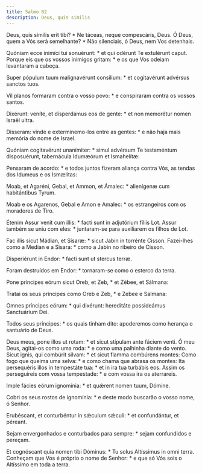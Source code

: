 ```yaml
---
title: Salmo 82
description: Deus, quis similis
---
```


<div class="side-by-side not-content">

Deus, quis símilis erit tibi? * Ne táceas, neque compescáris, Deus.
  Ó Deus, quem a Vós será semelhante? * Não silenciais, ó Deus, nem Vos
    detenhais.

Quóniam ecce inimíci tui sonuérunt: * et qui odérunt Te extulérunt caput.
  Porque eis que os vossos inimigos gritam: * e os que Vos odeiam levantaram a
    cabeça.

Super pópulum tuum malignavérunt consílium: * et cogitavérunt advérsus
    sanctos tuos.

Vil planos formaram contra o vosso povo: * e conspiraram contra os vossos
    santos.

Dixérunt: veníte, et disperdámus eos de gente: * et non memorétur nomen
    Israël ultra.

Disseram: vinde e exterminemo-los entre as gentes: * e não haja mais memória
    do nome de Israel.

Quóniam cogitavérunt unanímiter: * simul advérsum Te testaméntum
    disposuérunt, tabernácula Idumæórum et Ismahelítæ:

Pensaram de acordo: * e todos juntos fizeram aliança contra Vós, as tendas
    dos Idumeus e os Ismælitas:

Moab, et Agaréni, Gebal, et Ammon, et Ámalec: * alienígenæ cum habitántibus
    Tyrum.

Moab e os Agarenos, Gebal e Amon e Amalec: * os estrangeiros com os
    moradores de Tiro.

Étenim Assur venit cum illis: * facti sunt in adjutórium fíliis Lot.
  Assur também se uniu com eles: * juntaram-se para auxiliarem os filhos de
    Lot.

Fac illis sicut Mádian, et Sísaræ: * sicut Jabin in torrénte Cisson.
  Fazei-lhes como a Median e a Sisara: * como a Jabin no ribeiro de Cisson.

Disperiérunt in Endor: * facti sunt ut stercus terræ.

Foram destruídos em Endor: * tornaram-se como o esterco da terra.

Pone príncipes eórum sicut Oreb, et Zeb, * et Zébee, et Sálmana:

Tratai os seus príncipes como Oreb e Zeb, * e Zebee e Salmana:

Omnes príncipes eórum: * qui dixérunt: hereditáte possideámus Sanctuárium
    Dei.

Todos seus príncipes: * os quais tinham dito: apoderemos como herança o
    santuário de Deus.

Deus meus, pone illos ut rotam: * et sicut stípulam ante fáciem venti.
  Ó meu Deus, agitai-os como uma roda: * e como uma palhinha diante do vento.
  Sicut ignis, qui combúrit silvam: * et sicut flamma combúrens montes:
  Como fogo que queima uma selva: * e como chama que abrasa os montes:
  Ita persequéris illos in tempestáte tua: * et in ira tua turbábis eos.
  Assim os perseguireis com vossa tempestade: * e com vossa ira os aterrareis.

Imple fácies eórum ignomínia: * et quǽrent nomen tuum, Dómine.

Cobri os seus rostos de ignomínia: * e deste modo buscarão o vosso nome, ó
    Senhor.

Erubéscant, et conturbéntur in sǽculum sǽculi: * et confundántur, et
    péreant.

Sejam envergonhados e conturbados para sempre: * sejam confundidos e
    pereçam.

Et cognóscant quia nomen tibi Dóminus: * Tu solus Altíssimus in omni terra.
  Conheçam que Vos é próprio o nome de Senhor: * e que só Vós sois o Altíssimo
    em toda a terra.

</div>

